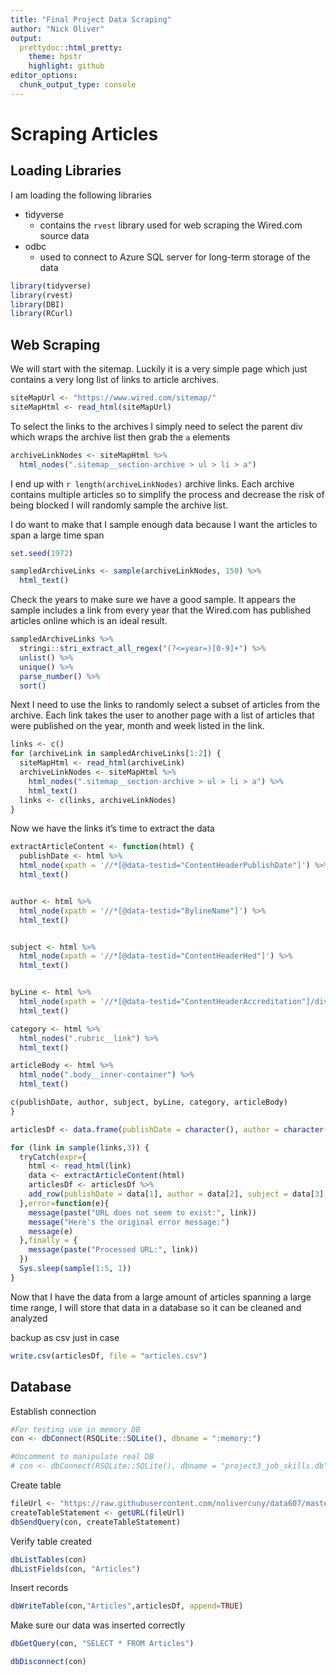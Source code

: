 ```yaml
---
title: "Final Project Data Scraping"
author: "Nick Oliver"
output:
  prettydoc::html_pretty:
    theme: hpstr
    highlight: github
editor_options: 
  chunk_output_type: console
---
```


# Scraping Articles

## Loading Libraries

I am loading the following libraries

  - tidyverse
    - contains the `rvest` library used for web scraping the Wired.com source data
  - odbc
    - used to connect to Azure SQL server for long-term storage of the data

```r
library(tidyverse)
library(rvest)
library(DBI)
library(RCurl)
```

## Web Scraping
We will start with the sitemap. Luckily it is a very simple page which just contains a very long list of links to article archives.
```r
siteMapUrl <- "https://www.wired.com/sitemap/"
siteMapHtml <- read_html(siteMapUrl)
```

To select the links to the archives I simply need to select the parent div which wraps the archive list then grab the `a` elements
```r
archiveLinkNodes <- siteMapHtml %>%
  html_nodes(".sitemap__section-archive > ul > li > a")
```

I end up with `r length(archiveLinkNodes)` archive links. Each archive contains multiple articles so to simplify the process and decrease the risk of being blocked I will randomly sample the archive list. 

I do want to make that I sample enough data because I want the articles to span a large  time span
```r
set.seed(1972)

sampledArchiveLinks <- sample(archiveLinkNodes, 150) %>%
  html_text()
```

Check the years to make sure we have a good sample. It appears the sample includes a link from every year that the Wired.com has published articles online which is an ideal result.
```r
sampledArchiveLinks %>%
  stringi::stri_extract_all_regex("(?<=year=)[0-9]+") %>%
  unlist() %>%
  unique() %>%
  parse_number() %>%
  sort()
```

Next I need to use the links to randomly select a subset of articles from the archive. Each link takes the user to another page with a list of articles that were published on the year, month and week listed in the link.

```r
links <- c()
for (archiveLink in sampledArchiveLinks[1:2]) {
  siteMapHtml <- read_html(archiveLink)
  archiveLinkNodes <- siteMapHtml %>% 
    html_nodes(".sitemap__section-archive > ul > li > a") %>%
    html_text()
  links <- c(links, archiveLinkNodes)
}
```

Now we have the links it's time to extract the data

```r
extractArticleContent <- function(html) {
  publishDate <- html %>%
  html_node(xpath = '//*[@data-testid="ContentHeaderPublishDate"]') %>% 
  html_text()


author <- html %>%
  html_node(xpath = '//*[@data-testid="BylineName"]') %>% 
  html_text()


subject <- html %>%
  html_node(xpath = '//*[@data-testid="ContentHeaderHed"]') %>% 
  html_text()


byLine <- html %>%
  html_node(xpath = '//*[@data-testid="ContentHeaderAccreditation"]/div') %>% 
  html_text()

category <- html %>% 
  html_nodes(".rubric__link") %>%
  html_text()

articleBody <- html %>% 
  html_node(".body__inner-container") %>% 
  html_text()

c(publishDate, author, subject, byLine, category, articleBody)
}
```

```r
articlesDf <- data.frame(publishDate = character(), author = character(), subject = character(), byLine = character(), category = character(), body = character(), sourceUrl = character(), retrievedAt = character())
```

```r
for (link in sample(links,3)) {
  tryCatch(expr={
    html <- read_html(link)
    data <- extractArticleContent(html)
    articlesDf <- articlesDf %>% 
    add_row(publishDate = data[1], author = data[2], subject = data[3], byLine = data[4], category = data[5], body = data[6], sourceUrl = link, retrievedAt =format(Sys.time(), "%Y-%m-%d %H:%M:%S %Z"))
  },error=function(e){
    message(paste("URL does not seem to exist:", link))
    message("Here's the original error message:")
    message(e)
  },finally = {
    message(paste("Processed URL:", link))
  })
  Sys.sleep(sample(1:5, 1))
}
```

Now that I have the data from a large amount of articles spanning a large time range, I will store that data in a database so it can be cleaned and analyzed

backup as csv just in case
```r
write.csv(articlesDf, file = "articles.csv")
```


## Database

Establish connection
```r

#For testing use in memory DB
con <- dbConnect(RSQLite::SQLite(), dbname = ":memory:")

#Uncomment to manipulate real DB
# con <- dbConnect(RSQLite::SQLite(), dbname = "project3_job_skills.db")
```

Create table
```r
fileUrl <- "https://raw.githubusercontent.com/nolivercuny/data607/master/FinalProject/create_articles_table.sql"
createTableStatement <- getURL(fileUrl)
dbSendQuery(con, createTableStatement)
```

Verify table created
```r
dbListTables(con)
dbListFields(con, "Articles")
```

Insert records
```r
dbWriteTable(con,"Articles",articlesDf, append=TRUE)
```

Make sure our data was inserted correctly
```r
dbGetQuery(con, "SELECT * FROM Articles")
```


```r
dbDisconnect(con)
```

